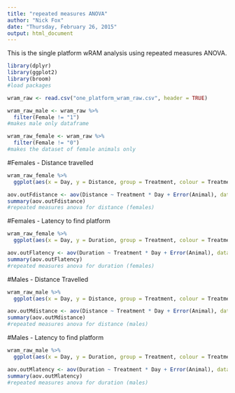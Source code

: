 ```yaml
---
title: "repeated measures ANOVA"
author: "Nick Fox"
date: "Thursday, February 26, 2015"
output: html_document
---
```


This is the single platform wRAM analysis using repeated measures ANOVA.

```r
library(dplyr)
library(ggplot2)
library(broom)
#load packages
```

```r
wram_raw <- read.csv("one_platform_wram_raw.csv", header = TRUE)

wram_raw_male <- wram_raw %>%
  filter(Female != "1")
#makes male only dataframe

wram_raw_female <- wram_raw %>%
  filter(Female != "0")
#makes the dataset of female animals only

```


#Females - Distance travelled


```r
wram_raw_female %>%
  ggplot(aes(x = Day, y = Distance, group = Treatment, colour = Treatment)) + geom_jitter(alpha = 0.5) + geom_smooth(method = "lm", se = FALSE, size = 1)

aov.outFdistance <- aov(Distance ~ Treatment * Day + Error(Animal), data = wram_raw_female)
summary(aov.outFdistance)
#repeated measures anova for distance (females)

```

#Females - Latency to find platform


```r
wram_raw_female %>%
  ggplot(aes(x = Day, y = Duration, group = Treatment, colour = Treatment)) + ylab("Latency to find platform (s)") + geom_jitter(alpha = 0.5) + geom_smooth(method = "lm", se = FALSE, size = 1)

aov.outFlatency <- aov(Duration ~ Treatment * Day + Error(Animal), data = wram_raw_female)
summary(aov.outFlatency)
#repeated measures anova for duration (females)

```

#Males - Distance Travelled

```r
wram_raw_male %>%
  ggplot(aes(x = Day, y = Distance, group = Treatment, colour = Treatment)) + geom_jitter(alpha = 0.5) + geom_smooth(method = "lm", se = FALSE, size = 1)

aov.outMdistance <- aov(Distance ~ Treatment * Day + Error(Animal), data = wram_raw_male)
summary(aov.outMdistance)
#repeated measures anova for distance (males)

```

#Males - Latency to find platform
```r
wram_raw_male %>%
  ggplot(aes(x = Day, y = Duration, group = Treatment, colour = Treatment)) + ylab("Latency to find platform (s)") + geom_jitter(alpha = 0.5) + geom_smooth(method = "lm", se = FALSE, size = 1)

aov.outMlatency <- aov(Duration ~ Treatment * Day + Error(Animal), data = wram_raw_male)
summary(aov.outMlatency)
#repeated measures anova for duration (males)
```
